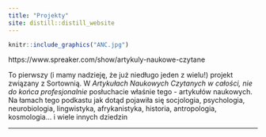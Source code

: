 ```yaml
---
title: "Projekty"
site: distill::distill_website
---
```


::: {.floatting}

```r
knitr::include_graphics("ANC.jpg") 
```


https://www.spreaker.com/show/artykuly-naukowe-czytane


To pierwszy (i mamy nadzieję, że już niedługo jeden z wielu!) projekt związany z Sortownią.
W <i>Artykułach Naukowych Czytanych w całości, nie do końca profesjonalnie</i> posłuchacie właśnie tego - artykułów naukowych. Na łamach tego podkastu jak dotąd pojawiła się socjologia, psychologia, neurobiologia, lingwistyka, afrykanistyka, historia, antropologia, kosmologia... i wiele innych dziedzin
:::


---